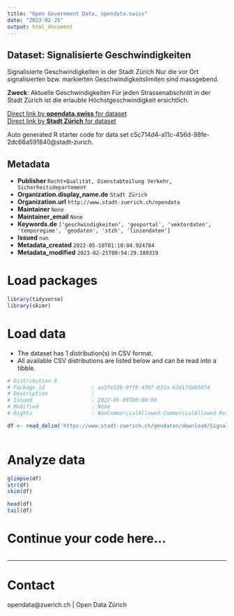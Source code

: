 ```yaml
---
title: "Open Government Data, opendata.swiss"
date: "2023-02-25"
output: html_document
---
```


## Dataset: Signalisierte Geschwindigkeiten

Signalisierte Geschwindigkeiten in der Stadt Zürich
Nur die vor Ort signalisierten bzw. markierten Geschwindigkeitslimiten sind massgebend.

**Zweck**: Aktuelle Geschwindigkeiten
Für jeden Strassenabschnitt in der Stadt Zürich ist die erlaubte Höchstgeschwindigkeit ersichtlich.

[Direct link by **opendata.swiss** for dataset](https://opendata.swiss/de/dataset/signalisierte-geschwindigkeiten)<br>
[Direct link by **Stadt Zürich** for dataset](https://data.stadt-zuerich.ch/dataset/geo_signalisierte_geschwindigkeiten)

Auto generated R starter code for data set c5c714d4-a11c-456d-98fe-2dc66a591840@stadt-zurich.

## Metadata

- **Publisher** `Recht+Qualität, Dienstabteilung Verkehr, Sicherheitsdepartement`
- **Organization.display_name.de** `Stadt Zürich`
- **Organization.url** `http://www.stadt-zuerich.ch/opendata`
- **Maintainer** `None`
- **Maintainer_email** `None`
- **Keywords.de** `['geschwindigkeiten', 'geoportal', 'vektordaten', 'temporegime', 'geodaten', 'stzh', 'liniendaten']`
- **Issued** `nan`
- **Metadata_created** `2022-05-10T01:10:04.924784`
- **Metadata_modified** `2023-02-25T00:54:29.180319`


# Load packages

```r

library(tidyverse)
library(skimr)

```

# Load data

-   The dataset has 1 distribution(s) in CSV format.
-   All available CSV distributions are listed below and can be read into a tibble.

```r

# Distribution 0
# Package_id               : aa5fe52b-0ff8-4707-831a-63d17dab5074
# Description              : 
# Issued                   : 2022-05-09T00:00:00
# Modified                 : None
# Rights                   : NonCommercialAllowed-CommercialAllowed-ReferenceNotRequired

df <- read_delim('https://www.stadt-zuerich.ch/geodaten/download/Signalisierte_Geschwindigkeiten?format=10008')



```

# Analyze data

```r

glimpse(df)
str(df)
skim(df)

head(df)
tail(df)

```

# Continue your code here...

```r

```

------------------------------------------------------------------------

# Contact

opendata@zuerich.ch | Open Data Zürich
